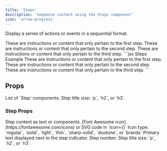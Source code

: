 ```yaml
---
title: 'Steps'
description: 'Sequence content using the Steps component'
icon: 'arrow-progress'
---
```


Display a series of actions or events in a sequential format.

<Steps>
  <Step title="First Step">
    These are instructions or content that only pertain to the first step.
  </Step>
  <Step title="Second Step">
    These are instructions or content that only pertain to the second step.
  </Step>
  <Step title="Third Step">
    These are instructions or content that only pertain to the third step.
  </Step>
</Steps>

<RequestExample>
```jsx Steps Example
<Steps>
  <Step title="First Step">
    These are instructions or content that only pertain to the first step.
  </Step>
  <Step title="Second Step">
    These are instructions or content that only pertain to the second step.
  </Step>
  <Step title="Third Step">
    These are instructions or content that only pertain to the third step.
  </Step>
</Steps>
```
</RequestExample>

## Props

<ResponseField name="children" type="ReactElement<StepProps>[]" required>
  List of `Step` components.
</ResponseField>

<ResponseField name="titleSize" type="string" default="p">
  Step title size: `p`, `h2`, or `h3`.
</ResponseField>

### Step Props

<ResponseField name="children" type="string | ReactNode" required>
  Step content as text or components.
</ResponseField>

<ResponseField name="icon" type="string or svg">
  [Font Awesome icon](https://fontawesome.com/icons) or SVG code in `icon={}`
</ResponseField>

<ResponseField name="iconType" type="string">
  Icon type: `regular`, `solid`, `light`, `thin`, `sharp-solid`, `duotone`, or `brands`
</ResponseField>

<ResponseField name="title" type="string">
  Primary text displayed next to the step indicator.
</ResponseField>

<ResponseField name="stepNumber" type="number">
  Step number.
</ResponseField>

<ResponseField name="titleSize" type="string" default="p">
  Step title size: `p`, `h2`, or `h3`.
</ResponseField>